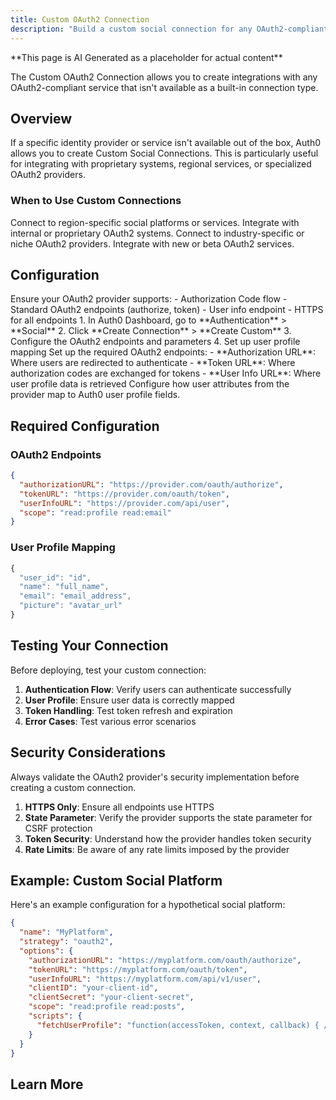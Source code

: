 ```yaml
---
title: Custom OAuth2 Connection
description: "Build a custom social connection for any OAuth2-compliant authorization server."
---
```


<Warning>
**This page is AI Generated as a placeholder for actual content** 
</Warning>

The Custom OAuth2 Connection allows you to create integrations with any OAuth2-compliant service that isn't available as a built-in connection type.

## Overview

If a specific identity provider or service isn't available out of the box, Auth0 allows you to create Custom Social Connections. This is particularly useful for integrating with proprietary systems, regional services, or specialized OAuth2 providers.

### When to Use Custom Connections

<Columns cols={2}>
  <Card title="Regional Services" icon="globe" iconType="solid">
    Connect to region-specific social platforms or services.
  </Card>
  <Card title="Proprietary Systems" icon="lock-closed" iconType="solid">
    Integrate with internal or proprietary OAuth2 systems.
  </Card>
  <Card title="Specialized APIs" icon="puzzle-piece" iconType="solid">
    Connect to industry-specific or niche OAuth2 providers.
  </Card>
  <Card title="Beta Services" icon="beaker" iconType="solid">
    Integrate with new or beta OAuth2 services.
  </Card>
</Columns>

## Configuration

<Steps>
  <Step title="Prepare OAuth2 Provider">
    Ensure your OAuth2 provider supports:
    - Authorization Code flow
    - Standard OAuth2 endpoints (authorize, token)
    - User info endpoint
    - HTTPS for all endpoints
  </Step>
  <Step title="Create Custom Connection">
    1. In Auth0 Dashboard, go to **Authentication** > **Social**
    2. Click **Create Connection** > **Create Custom**
    3. Configure the OAuth2 endpoints and parameters
    4. Set up user profile mapping
  </Step>
  <Step title="Configure Endpoints">
    Set up the required OAuth2 endpoints:
    - **Authorization URL**: Where users are redirected to authenticate
    - **Token URL**: Where authorization codes are exchanged for tokens
    - **User Info URL**: Where user profile data is retrieved
  </Step>
  <Step title="Map User Attributes">
    Configure how user attributes from the provider map to Auth0 user profile fields.
  </Step>
</Steps>

## Required Configuration

### OAuth2 Endpoints
```json
{
  "authorizationURL": "https://provider.com/oauth/authorize",
  "tokenURL": "https://provider.com/oauth/token",
  "userInfoURL": "https://provider.com/api/user",
  "scope": "read:profile read:email"
}
```

### User Profile Mapping
```javascript
{
  "user_id": "id",
  "name": "full_name",
  "email": "email_address",
  "picture": "avatar_url"
}
```

## Testing Your Connection

Before deploying, test your custom connection:

1. **Authentication Flow**: Verify users can authenticate successfully
2. **User Profile**: Ensure user data is correctly mapped
3. **Token Handling**: Test token refresh and expiration
4. **Error Cases**: Test various error scenarios

## Security Considerations

<Warning>
Always validate the OAuth2 provider's security implementation before creating a custom connection.
</Warning>

1. **HTTPS Only**: Ensure all endpoints use HTTPS
2. **State Parameter**: Verify the provider supports the state parameter for CSRF protection
3. **Token Security**: Understand how the provider handles token security
4. **Rate Limits**: Be aware of any rate limits imposed by the provider

## Example: Custom Social Platform

Here's an example configuration for a hypothetical social platform:

```json
{
  "name": "MyPlatform",
  "strategy": "oauth2",
  "options": {
    "authorizationURL": "https://myplatform.com/oauth/authorize",
    "tokenURL": "https://myplatform.com/oauth/token",
    "userInfoURL": "https://myplatform.com/api/v1/user",
    "clientID": "your-client-id",
    "clientSecret": "your-client-secret",
    "scope": "read:profile read:posts",
    "scripts": {
      "fetchUserProfile": "function(accessToken, context, callback) { /* profile mapping */ }"
    }
  }
}
```

## Learn More

<Columns cols={2}>
  <Card
    title="OAuth 2.0 Specification"
    href="https://tools.ietf.org/html/rfc6749"
    icon="book-open"
    horizontal
  />
  <Card
    title="Auth0 Custom Connections"
    href="https://auth0.com/docs/authenticate/identity-providers/social-identity-providers/custom"
    icon="puzzle-piece"
    horizontal
  />
</Columns>
